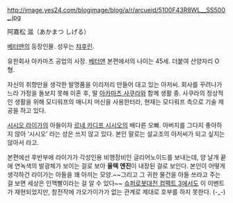 http://image.yes24.com/blogimage/blog/a/r/arcueid/5100F43R8WL__SS500_.jpg

阿嘉松 滋（あかまつ しげる）

[[베터맨]]의 등장인물. 성우는 [[챠후린]].

유한회사 아카마츠 공업의 사장. [[베터맨]] 본편에서의 나이는 45세. 더붙여 산양자리 O형.

자신의 취향만을 생각한 발명품을 이리저리 만들어 대고 있는 아저씨. 회사를 꾸려나가느라 가정을 돌보지 못해 이혼 후, 딸 [[아카마츠 사쿠라]]와 함께 생활 중. 사쿠라의 정상적인 생활을 위해 모디워프의 매니지 머신을 사용한터라, 현재는 모디워프 측으로 기술 제공을 하고 있다. 

[[시시오 라이가]]의 아들이자 [[르네 카디프 시시오]]의 배다른 오빠. 아버지를 그다지 좋아하지 않아 ‘시시오’ 라는 성은 쓰지 않고 있다. 본인 말로는 설교조의 아저씨가 되고 싶지는 않아서 라고.

본편에선 후반부에 라이가가 각성인용 비행장비인 글리어노이드를 보내는데, 양 날개 끝에 연녹색의 발광체가 보이는 걸로 보아 '''울텍 엔진'''이 내장된 걸로 보인다. 본인이 어떻게 생각하건 라이가는 아들을 꽤 아끼는 모양.~~그리고 그 귀한 물건을 아들 쓰라고 주는 걸 보면 세상은 인맥빨이라는 걸 알 수 있다~~ [[슈퍼로봇대전 컴팩트 3]]에서도 이 이벤트가 재현되었지만, 참전작에 가오가이가가 없는 관계로 제대로 호부를 하지 못한다. (-_-)
